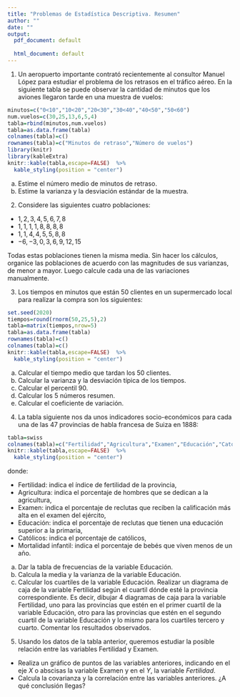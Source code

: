 ```yaml
---
title: "Problemas de Estadística Descriptiva. Resumen"
author: ""
date: ""
output:
  pdf_document: default
              
  html_document: default
---
```


1. Un aeropuerto importante contrató recientemente al consultor Manuel López para estudiar el problema de los retrasos en el tráfico aéreo. En la siguiente tabla se puede observar la cantidad de minutos que los aviones llegaron tarde en una muestra de vuelos:
```r
minutos=c("0<10","10<20","20<30","30<40","40<50","50<60")
num.vuelos=c(30,25,13,6,5,4)
tabla=rbind(minutos,num.vuelos)
tabla=as.data.frame(tabla)
colnames(tabla)=c()
rownames(tabla)=c("Minutos de retraso","Número de vuelos")
library(knitr)
library(kableExtra)
knitr::kable(tabla,escape=FALSE)  %>%
  kable_styling(position = "center")
```
a. Estime el número medio de minutos de retraso.
a. Estime la varianza y la desviación estándar de la muestra.

2. Considere las siguientes cuatro poblaciones:
* $1, 2, 3, 4, 5, 6, 7, 8$
* $1, 1, 1, 1, 8, 8, 8, 8$
* $1, 1, 4, 4, 5, 5, 8, 8$
* $-6, -3, 0, 3, 6, 9, 12, 15$

Todas estas poblaciones tienen la misma media. Sin hacer los cálculos, organice las poblaciones de acuerdo con las magnitudes de sus varianzas, de menor a mayor. Luego calcule cada una de las variaciones manualmente.

3. Los tiempos en minutos que están $50$ clientes en un supermercado local para realizar la compra son los siguientes:
```r
set.seed(2020)
tiempos=round(rnorm(50,25,5),2)
tabla=matrix(tiempos,nrow=5)
tabla=as.data.frame(tabla)
rownames(tabla)=c()
colnames(tabla)=c()
knitr::kable(tabla,escape=FALSE)  %>%
  kable_styling(position = "center")
```
a. Calcular el tiempo medio que tardan los $50$ clientes.
a. Calcular la varianza y la desviación típica de los tiempos.
a. Calcular el percentil 90.
a. Calcular los $5$ números resumen.
a. Calcular el coeficiente de variación.

4. La tabla siguiente nos da unos indicadores socio-económicos para cada una de las 47 provincias de habla francesa de Suiza en 1888:
```r
tabla=swiss
colnames(tabla)=c("Fertilidad","Agricultura","Examen","Educación","Católicos","Mortalidad infantil")
knitr::kable(tabla,escape=FALSE)  %>%
  kable_styling(position = "center")
```
donde:

* Fertilidad: indica el índice de fertilidad de la provincia,
* Agricultura: indica el porcentaje de hombres que se dedican a la agricultura,
* Examen: indica el porcentaje de reclutas que reciben la calificación más alta en el examen del ejército,
* Educación: indica el porcentaje de reclutas que tienen una educación superior a la primaria,
* Católicos: indica el porcentaje de católicos,
* Mortalidad infantil: indica el porcentaje de bebés que viven menos de un año.

a. Dar la tabla de frecuencias de la variable Educación.
a. Calcula la media y la varianza de la variable Educación.
a. Calcular los cuartiles de la variable Educación. Realizar un diagrama de caja de la variable Fertilidad según el cuartil dónde esté la provincia correspondiente. Es decir, dibujar 4 diagramas de caja para la variable Fertilidad, uno para las provincias que estén en el primer cuartil de la variable Educación, otro para las provincias que estén en el segundo cuartil de la variable Educación y lo mismo para los cuartiles tercero y cuarto.
Comentar los resultados observados.

5. Usando los datos de la tabla anterior, queremos estudiar la posible relación entre las variables Fertilidad y Examen.
* Realiza un gráfico de puntos de las variables anteriores, indicando en el eje $X$ o abscisas la variable Examen y en el $Y$, la variable $Fertilidad$.
* Calcula la covarianza y la correlación entre las variables anteriores. ¿A qué conclusión llegas? 

